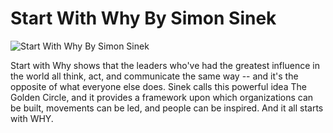 # Start With Why By Simon Sinek

![Start With Why By Simon Sinek](/items/start-with-why-by-simon-sinek.jpg)

Start with Why shows that the leaders who've had the greatest influence in the world all think, act, and communicate the same way -- and it's the opposite of what everyone else does. Sinek calls this powerful idea The Golden Circle, and it provides a framework upon which organizations can be built, movements can be led, and people can be inspired. And it all starts with WHY.
